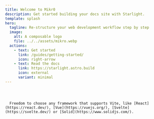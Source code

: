 ```yaml
---
title: Welcome to Mikr0
description: Get started building your docs site with Starlight.
template: splash
hero:
  tagline: Re-structure your web development workflow step by step
  image:
    alt: A composable logo
    file: ../../assets/mikro.webp
  actions:
    - text: Get started
      link: /guides/getting-started/
      icon: right-arrow
    - text: Read the docs
      link: https://starlight.astro.build
      icon: external
      variant: minimal
---
```



<CardGrid stagger>
	<Card title="Start now" icon="puzzle">
    <Code code={`
    # create a new mikr0 with npm
    npm create mikr0@latest`} />
	</Card>
	<Card title="Vite powered" icon="star">
  Freedom to choose any framework that supports Vite, like [React](https://react.dev/), [Vue](https://vuejs.org/), [Svelte](https://svelte.dev/) or [Solid](https://www.solidjs.com/).
	</Card>
</CardGrid>
